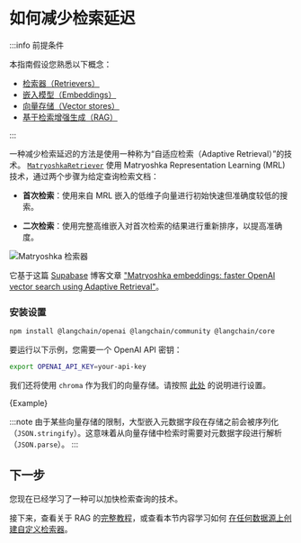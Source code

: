 # 如何减少检索延迟

:::info 前提条件

本指南假设您熟悉以下概念：

- [检索器（Retrievers）](/docs/concepts/retrievers)
- [嵌入模型（Embeddings）](/docs/concepts/embedding_models)
- [向量存储（Vector stores）](/docs/concepts/#vectorstores)
- [基于检索增强生成（RAG）](/docs/tutorials/rag)

:::

一种减少检索延迟的方法是使用一种称为“自适应检索（Adaptive Retrieval）”的技术。
[`MatryoshkaRetriever`](https://api.js.langchain.com/classes/langchain.retrievers_matryoshka_retriever.MatryoshkaRetriever.html) 使用
Matryoshka Representation Learning (MRL) 技术，通过两个步骤为给定查询检索文档：

- **首次检索**：使用来自 MRL 嵌入的低维子向量进行初始快速但准确度较低的搜索。

- **二次检索**：使用完整高维嵌入对首次检索的结果进行重新排序，以提高准确度。

![Matryoshka 检索器](/img/adaptive_retrieval.png)

它基于这篇 [Supabase](https://supabase.com/) 博客文章
["Matryoshka embeddings: faster OpenAI vector search using Adaptive Retrieval"](https://supabase.com/blog/matryoshka-embeddings)。

### 安装设置


<IntegrationInstallTooltip></IntegrationInstallTooltip>

```bash npm2yarn
npm install @langchain/openai @langchain/community @langchain/core
```

要运行以下示例，您需要一个 OpenAI API 密钥：

```bash
export OPENAI_API_KEY=your-api-key
```

我们还将使用 `chroma` 作为我们的向量存储。请按照 [此处](/docs/integrations/vectorstores/chroma) 的说明进行设置。


<CodeBlock language="typescript">{Example}</CodeBlock>

:::note
由于某些向量存储的限制，大型嵌入元数据字段在存储之前会被序列化（`JSON.stringify`）。这意味着从向量存储中检索时需要对元数据字段进行解析（`JSON.parse`）。
:::

## 下一步

您现在已经学习了一种可以加快检索查询的技术。

接下来，查看关于 RAG 的[完整教程](/docs/tutorials/rag)，或查看本节内容学习如何
[在任何数据源上创建自定义检索器](/docs/how_to/custom_retriever/)。